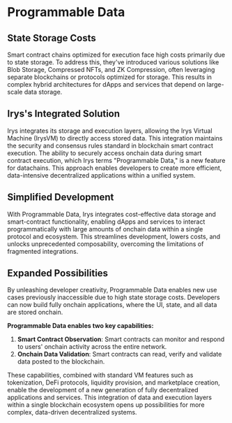 # Programmable Data

## State Storage Costs

Smart contract chains optimized for execution face high costs primarily due to state storage. To address this, they've introduced various solutions like Blob Storage, Compressed NFTs, and ZK Compression, often leveraging separate blockchains or protocols optimized for storage. This results in complex hybrid architectures for dApps and services that depend on large-scale data storage.

## Irys's Integrated Solution

Irys integrates its storage and execution layers, allowing the Irys Virtual Machine (IrysVM) to directly access stored data. This integration maintains the security and consensus rules standard in blockchain smart contract execution. The ability to securely access onchain data during smart contract execution, which Irys terms "Programmable Data," is a new feature for datachains. This approach enables developers to create more efficient, data-intensive decentralized applications within a unified system.

## Simplified Development

With Programmable Data, Irys integrates cost-effective data storage and smart-contract functionality, enabling dApps and services to interact programmatically with large amounts of onchain data within a single protocol and ecosystem. This streamlines development, lowers costs, and unlocks unprecedented composability, overcoming the limitations of fragmented integrations.

## Expanded Possibilities

By unleashing developer creativity, Programmable Data enables new use cases previously inaccessible due to high state storage costs. Developers can now build fully onchain applications, where the UI, state, and all data are stored onchain.

**Programmable Data enables two key capabilities:**

1. **Smart Contract Observation**: Smart contracts can monitor and respond to users' onchain activity across the entire network.
2. **Onchain Data Validation**: Smart contracts can read, verify and validate data posted to the blockchain.

These capabilities, combined with standard VM features such as tokenization, DeFi protocols, liquidity provision, and marketplace creation, enable the development of a new generation of fully decentralized applications and services. This integration of data and execution layers within a single blockchain ecosystem opens up possibilities for more complex, data-driven decentralized systems.
